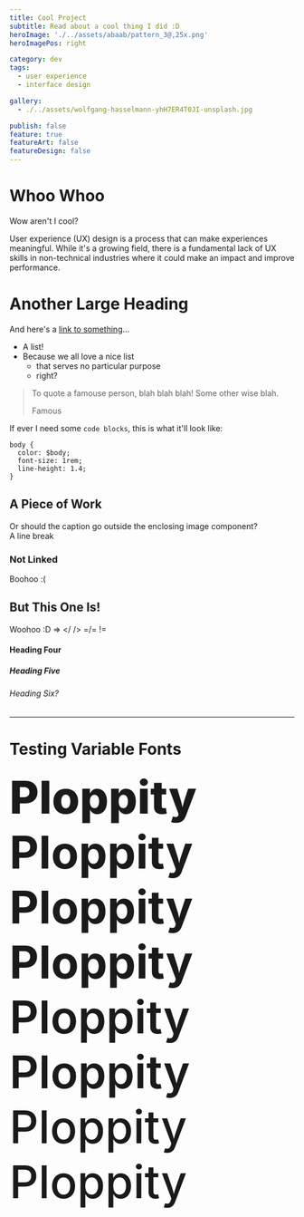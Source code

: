 ```yaml
---
title: Cool Project
subtitle: Read about a cool thing I did :D
heroImage: './../assets/abaab/pattern_3@,25x.png'
heroImagePos: right

category: dev
tags:
  - user experience
  - interface design

gallery:
  - ./../assets/wolfgang-hasselmann-yhH7ER4T0JI-unsplash.jpg

publish: false
feature: true
featureArt: false
featureDesign: false
---
```


# Whoo Whoo

Wow aren't I cool?

User experience (UX) design is a process that can make experiences meaningful. While it's a growing field, there is a fundamental lack of UX skills in non-technical industries where it could make an impact and improve performance.

# Another Large Heading

And here's a [link to something](/)...

* A list!
* Because we all love a nice list
  * that serves no particular purpose
  * right?

> To quote a famouse person, blah blah blah!
> Some other wise blah.
>
> Famous

If ever I need some `code blocks`, this is what it'll look like:
```
body {
  color: $body;
  font-size: 1rem;
  line-height: 1.4;
}
```

## A Piece of Work


<!-- ![Photo of the mountains](./../assets/wolfgang-hasselmann-yhH7ER4T0JI-unsplash.jpg) -->

<MdxGalleryImage
  caption='1/3 or some other cpation could go here...'
  gatsbyImageData={props.gallery.image1}
  landscape
/>

Or should the caption go outside the enclosing image component?  
A line break


### Not Linked

Boohoo :(

## But This One Is!

Woohoo :D => </ /> =/= !=

#### Heading Four

##### Heading Five

###### Heading Six?

---

# Testing Variable Fonts

<p style="font-size: 5rem; margin: 0; font-weight: 800">Ploppity</p>
<p style="font-size: 5rem; margin: 0; font-weight: 750">Ploppity</p>
<p style="font-size: 5rem; margin: 0; font-weight: 730">Ploppity</p>
<p style="font-size: 5rem; margin: 0; font-weight: 680">Ploppity</p>
<p style="font-size: 5rem; margin: 0; font-weight: 630">Ploppity</p>
<p style="font-size: 5rem; margin: 0; font-weight: 580">Ploppity</p>
<p style="font-size: 5rem; margin: 0; font-weight: 530">Ploppity</p>
<p style="font-size: 5rem; margin: 0; font-weight: 480">Ploppity</p>